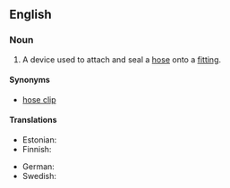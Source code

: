 ==English==
{{wikipedia}}

===Noun===
{{en-noun}}

# A device used to attach and seal a [[hose]] onto a [[fitting]].

====Synonyms====
* [[hose clip]]

====Translations====
{{trans-top|device to clamp a hose to a fitting}}
* Estonian: {{t|et|voolikuklamber}}
* Finnish: {{t|fi|letkunkiristin}}
{{trans-mid}}
* German: {{t|de|Schlauchschelle|f}}
* Swedish: {{t|sv|slangklämma|c}}
{{trans-bottom}}